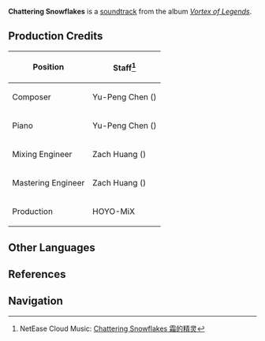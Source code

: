 {{Soundtrack Infobox
|title          =
|image          = Vortex of Legends.jpg
|album          = Vortex of Legends
|disc           =
|number         = 03
|featured       =
|featured2      =
|featured3      =
|featured_disc  =
|featured_disc2 =
|featured_disc3 =
|youtube_id     = n_-9mrBMLA8
|youtube_time   = 213
|spotify_id     = 0YL6UFSidKbzCvsTPkanFS
|played_in      = Dragonspine
|during         = [[Dragonspine]]
|domain         =
|previous       = Fragile Fantasy
|next           = Serene and Sweet Adieu
}}
'''Chattering Snowflakes''' is a [[soundtrack]] from the album ''[[Vortex of Legends]]''.

==Production Credits==
{| class="wikitable" style="text-align:left; height:0.5em"
! Position
! Staff<ref>NetEase Cloud Music: [https://music.163.com/#/song?id=1833805557 Chattering Snowflakes 霜的精灵]</ref>
|-
! Composer
| Yu-Peng Chen ({{Lang|zh=陈致逸|mini=1}})
|-
! Piano
| Yu-Peng Chen ({{Lang|zh=陈致逸|mini=1}})
|-
! Mixing Engineer
| Zach Huang ({{Lang|zh=黄巍|mini=1}})
|-
! Mastering Engineer
| Zach Huang ({{Lang|zh=黄巍|mini=1}})
|-
! Production
| HOYO-MiX
|}

==Other Languages==
{{Other Languages|default_hidden = 1
|en      = Chattering Snowflakes
|zhs     = 霜的精灵
|zhs_rm  = Shuāng de Jīnglíng
|zht     = 霜的精靈
|zht_rm  = Shuāng de Jīnglíng
|ja      = 霜の精霊
|ja_rm   = Shimo no Seirei{{Assumed}}
}}

==References==
{{Reflist}}

==Navigation==
{{Soundtrack Navbox|Vortex of Legends}}